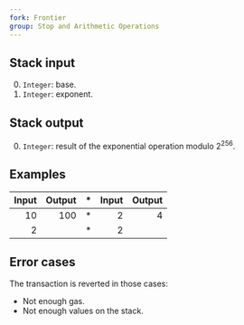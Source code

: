 ```yaml
---
fork: Frontier
group: Stop and Arithmetic Operations
---
```


## Stack input

0. `Integer`: base.
1. `Integer`: exponent.

## Stack output

0. `Integer`: result of the exponential operation modulo 2<sup>256</sup>.

## Examples

| Input | Output | * | Input | Output |
|------:|-------:|-|------:|-------:|
| 10 | 100 | * | 2 | 4 |
| 2 | | * | 2 | |

## Error cases

The transaction is reverted in those cases:
- Not enough gas.
- Not enough values on the stack.

